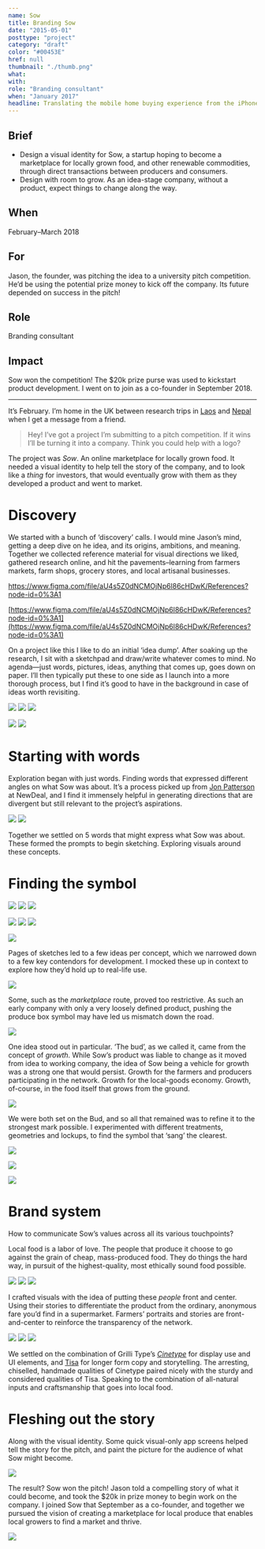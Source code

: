 ```yaml
---
name: Sow
title: Branding Sow
date: "2015-05-01"
posttype: "project"
category: "draft"
color: "#00453E"
href: null
thumbnail: "./thumb.png"
what:
with:
role: "Branding consultant"
when: "January 2017"
headline: Translating the mobile home buying experience from the iPhone to Android
---
```


## Brief

- Design a visual identity for Sow, a startup hoping to become a marketplace for locally grown food, and other renewable commodities, through direct transactions between producers and consumers.
- Design with room to grow. As an idea-stage company, without a product, expect things to change along the way.

## When

February–March 2018

## For

Jason, the founder, was pitching the idea to a university pitch competition. He’d be using the potential prize money to kick off the company. Its future depended on success in the pitch!

## Role

Branding consultant

## Impact

Sow won the competition! The \$20k prize purse was used to kickstart product development. I went on to join as a co-founder in September 2018.

---

It’s February. I’m home in the UK between research trips in [Laos](http://#) and [Nepal](http://#) when I get a message from a friend.

> Hey! I’ve got a project I’m submitting to a pitch competition. If it wins I’ll be turning it into a company. Think you could help with a logo?

The project was _Sow_. An online marketplace for locally grown food. It needed a visual identity to help tell the story of the company, and to look like a _thing_ for investors, that would eventually grow with them as they developed a product and went to market.

# Discovery

We started with a bunch of ‘discovery’ calls. I would mine Jason’s mind, getting a deep dive on he idea, and its origins, ambitions, and meaning. Together we collected reference material for visual directions we liked, gathered research online, and hit the pavements–learning from farmers markets, farm shops, grocery stores, and local artisanal businesses.

https://www.figma.com/file/aU4s5Z0dNCMOjNp6l86cHDwK/References?node-id=0%3A1

[https://www.figma.com/file/aU4s5Z0dNCMOjNp6l86cHDwK/References?node-id=0%3A1](https://www.figma.com/file/aU4s5Z0dNCMOjNp6l86cHDwK/References?node-id=0%3A1)

On a project like this I like to do an initial ‘idea dump’. After soaking up the research, I sit with a sketchpad and draw/write whatever comes to mind. No agenda—just words, pictures, ideas, anything that comes up, goes down on paper. I’ll then typically put these to one side as I launch into a more thorough process, but I find it’s good to have in the background in case of ideas worth revisiting.

![](https://paper-attachments.dropbox.com/s_654331001C0A29CF2DD2F402F6A3088E1D4A30E208378AD10137FE14AC462583_1558227193092_IMG_1363.JPG)
![](https://paper-attachments.dropbox.com/s_654331001C0A29CF2DD2F402F6A3088E1D4A30E208378AD10137FE14AC462583_1558227194279_IMG_1364.JPG)
![](https://paper-attachments.dropbox.com/s_654331001C0A29CF2DD2F402F6A3088E1D4A30E208378AD10137FE14AC462583_1558227192642_IMG_1365.JPG)

![](https://paper-attachments.dropbox.com/s_654331001C0A29CF2DD2F402F6A3088E1D4A30E208378AD10137FE14AC462583_1558227193532_IMG_1365a.JPG)
![](https://paper-attachments.dropbox.com/s_654331001C0A29CF2DD2F402F6A3088E1D4A30E208378AD10137FE14AC462583_1558227229388_IMG_1366.JPG)

# Starting with words

Exploration began with just words. Finding words that expressed different angles on what Sow was about. It’s a process picked up from [Jon Patterson](http://#) at NewDeal, and I find it immensely helpful in generating directions that are divergent but still relevant to the project’s aspirations.

![](https://paper-attachments.dropbox.com/s_654331001C0A29CF2DD2F402F6A3088E1D4A30E208378AD10137FE14AC462583_1558227245298_IMG_1367.JPG)
![](https://paper-attachments.dropbox.com/s_654331001C0A29CF2DD2F402F6A3088E1D4A30E208378AD10137FE14AC462583_1558227245979_IMG_1368.JPG)

Together we settled on 5 words that might express what Sow was about. These formed the prompts to begin sketching. Exploring visuals around these concepts.

# Finding the symbol

![](https://paper-attachments.dropbox.com/s_654331001C0A29CF2DD2F402F6A3088E1D4A30E208378AD10137FE14AC462583_1558227494872_Sow+Branding+logo+sketches_Page_01.jpg)
![](https://paper-attachments.dropbox.com/s_654331001C0A29CF2DD2F402F6A3088E1D4A30E208378AD10137FE14AC462583_1558227494668_Sow+Branding+logo+sketches_Page_02.jpg)
![](https://paper-attachments.dropbox.com/s_654331001C0A29CF2DD2F402F6A3088E1D4A30E208378AD10137FE14AC462583_1558227495326_Sow+Branding+logo+sketches_Page_03.jpg)

![](https://paper-attachments.dropbox.com/s_654331001C0A29CF2DD2F402F6A3088E1D4A30E208378AD10137FE14AC462583_1558227562075_Sow+Branding+logo+sketches_Page_04.jpg)
![](https://paper-attachments.dropbox.com/s_654331001C0A29CF2DD2F402F6A3088E1D4A30E208378AD10137FE14AC462583_1558227561641_Sow+Branding+logo+sketches_Page_05.jpg)
![](https://paper-attachments.dropbox.com/s_654331001C0A29CF2DD2F402F6A3088E1D4A30E208378AD10137FE14AC462583_1558227561288_Sow+Branding+logo+sketches_Page_06.jpg)

![](https://paper-attachments.dropbox.com/s_654331001C0A29CF2DD2F402F6A3088E1D4A30E208378AD10137FE14AC462583_1558730666083_Logo+options_Page_7.png)

Pages of sketches led to a few ideas per concept, which we narrowed down to a few key contendors for development. I mocked these up in context to explore how they’d hold up to real-life use.

![](https://paper-attachments.dropbox.com/s_654331001C0A29CF2DD2F402F6A3088E1D4A30E208378AD10137FE14AC462583_1558228721145_Screen+Shot+2019-05-18+at+20.18.30.png)

Some, such as the _marketplace_ route, proved too restrictive. As such an early company with only a very loosely defined product, pushing the produce box symbol may have led us mismatch down the road.

![](https://paper-attachments.dropbox.com/s_654331001C0A29CF2DD2F402F6A3088E1D4A30E208378AD10137FE14AC462583_1558227835737_Sow_Logo_Development_02_Page_13.png)

One idea stood out in particular. ‘The bud’, as we called it, came from the concept of _growth_. While Sow’s product was liable to change as it moved from idea to working company, the idea of Sow being a vehicle for growth was a strong one that would persist. Growth for the farmers and producers participating in the network. Growth for the local-goods economy. Growth, of-course, in the food itself that grows from the ground.

![](https://paper-attachments.dropbox.com/s_654331001C0A29CF2DD2F402F6A3088E1D4A30E208378AD10137FE14AC462583_1558228361650_Screen+Shot+2019-05-18+at+20.12.13.png)

We were both set on the Bud, and so all that remained was to refine it to the strongest mark possible. I experimented with different treatments, geometries and lockups, to find the symbol that ‘sang’ the clearest.

![](https://paper-attachments.dropbox.com/s_654331001C0A29CF2DD2F402F6A3088E1D4A30E208378AD10137FE14AC462583_1558730721573_Group+4.png)

![](https://paper-attachments.dropbox.com/s_654331001C0A29CF2DD2F402F6A3088E1D4A30E208378AD10137FE14AC462583_1558730734069_Frame+2.png)

![](https://paper-attachments.dropbox.com/s_654331001C0A29CF2DD2F402F6A3088E1D4A30E208378AD10137FE14AC462583_1558730745026_Frame+3.png)

# Brand system

How to communicate Sow’s values across all its various touchpoints?

Local food is a labor of love. The people that produce it choose to go against the grain of cheap, mass-produced food. They do things the hard way, in pursuit of the highest-quality, most ethically sound food possible.

![](https://paper-attachments.dropbox.com/s_654331001C0A29CF2DD2F402F6A3088E1D4A30E208378AD10137FE14AC462583_1558730762408_Frame+2.34.png)
![](https://paper-attachments.dropbox.com/s_654331001C0A29CF2DD2F402F6A3088E1D4A30E208378AD10137FE14AC462583_1558730762480_Frame+2.35.png)
![](https://paper-attachments.dropbox.com/s_654331001C0A29CF2DD2F402F6A3088E1D4A30E208378AD10137FE14AC462583_1558730762446_Frame+2.36.png)

I crafted visuals with the idea of putting these _people_ front and center. Using their stories to differentiate the product from the ordinary, anonymous fare you’d find in a supermarket. Farmers’ portraits and stories are front-and-center to reinforce the transparency of the network.

![](https://paper-attachments.dropbox.com/s_654331001C0A29CF2DD2F402F6A3088E1D4A30E208378AD10137FE14AC462583_1558730775754_Frame+4.png)
![](https://paper-attachments.dropbox.com/s_654331001C0A29CF2DD2F402F6A3088E1D4A30E208378AD10137FE14AC462583_1558730775791_Frame+5.png)
![](https://paper-attachments.dropbox.com/s_654331001C0A29CF2DD2F402F6A3088E1D4A30E208378AD10137FE14AC462583_1558730775775_Frame+5.1.png)

We settled on the combination of Grilli Type’s [_Cinetype_](http://gt-cinetype.com/) for display use and UI elements, and [Tisa](https://www.fontshop.com/families/ff-tisa) for longer form copy and storytelling. The arresting, chiselled, handmade qualities of Cinetype paired nicely with the sturdy and considered qualities of Tisa. Speaking to the combination of all-natural inputs and craftsmanship that goes into local food.

# Fleshing out the story

Along with the visual identity. Some quick visual-only app screens helped tell the story for the pitch, and paint the picture for the audience of what Sow might become.

![](https://paper-attachments.dropbox.com/s_654331001C0A29CF2DD2F402F6A3088E1D4A30E208378AD10137FE14AC462583_1558730793657_Group+3.png)

The result? Sow won the pitch! Jason told a compelling story of what it could become, and took the \$20k in prize money to begin work on the company. I joined Sow that September as a co-founder, and together we pursued the vision of creating a marketplace for local produce that enables local growers to find a market and thrive.

![](https://paper-attachments.dropbox.com/s_654331001C0A29CF2DD2F402F6A3088E1D4A30E208378AD10137FE14AC462583_1558730814588_Thumb-SowBranding.png)
